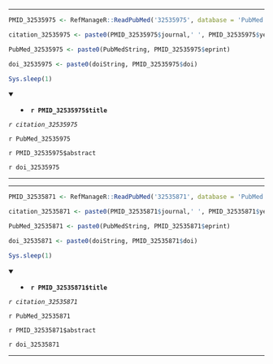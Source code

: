 

---

```r

PMID_32535975 <- RefManageR::ReadPubMed('32535975', database = 'PubMed')

citation_32535975 <- paste0(PMID_32535975$journal,' ', PMID_32535975$year, ' ', PMID_32535975$month,';', PMID_32535975$volume,'(', PMID_32535975$number,'):', PMID_32535975$pages)

PubMed_32535975 <- paste0(PubMedString, PMID_32535975$eprint)

doi_32535975 <- paste0(doiString, PMID_32535975$doi)

Sys.sleep(1)

```

<details open> <summary>
- **`r PMID_32535975$title`**
</summary> 

*`r citation_32535975`*

`r PubMed_32535975`

`r PMID_32535975$abstract`

`r doi_32535975`

</details>

---




---

```r

PMID_32535871 <- RefManageR::ReadPubMed('32535871', database = 'PubMed')

citation_32535871 <- paste0(PMID_32535871$journal,' ', PMID_32535871$year, ' ', PMID_32535871$month,';', PMID_32535871$volume,'(', PMID_32535871$number,'):', PMID_32535871$pages)

PubMed_32535871 <- paste0(PubMedString, PMID_32535871$eprint)

doi_32535871 <- paste0(doiString, PMID_32535871$doi)

Sys.sleep(1)

```

<details open> <summary>
- **`r PMID_32535871$title`**
</summary> 

*`r citation_32535871`*

`r PubMed_32535871`

`r PMID_32535871$abstract`

`r doi_32535871`

</details>

---


